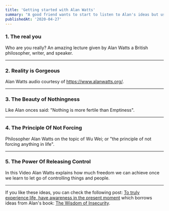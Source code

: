 ```yaml
---
title: 'Getting started with Alan Watts'
summary: "A good friend wants to start to listen to Alan's ideas but usually their full speachs are long and difficult to proccess all at once."
publishedAt: '2020-04-27'
---
```


### 1. The real you

Who are you really? An amazing lecture given by Alan Watts a British philosopher, writer, and speaker.

<YouTube youTubeId="mMRrCYPxD0I" />

---

### 2. Reality is Gorgeous

Alan Watts audio courtesy of https://www.alanwatts.org/.

<YouTube youTubeId="9nsjAOchF7M" />

---

### 3. The Beauty of Nothingness

Like Alan onces said: "Nothing is more fertile than Emptiness".

<YouTube youTubeId="ivurmn3hnwc" />

---

### 4. The Principle Of Not Forcing

Philosopher Alan Watts on the topic of Wu Wei; or "the principle of not forcing anything in life".

<YouTube youTubeId="ZzaUGhhnlQ8" />

---

### 5. The Power Of Releasing Control

In this Video Alan Watts explains how much freedom we can achieve once we learn to let go of controlling things and people.

<YouTube youTubeId="hrcc_Txug2w" />

---

If you like these ideas, you can check the following post: [To truly experience life, have awareness in the present moment](/blog/the-power-of-the-present-moment) which borrows ideas from Alan's book: [The Wisdom of Insecurity](https://www.goodreads.com/book/show/551520.The_Wisdom_of_Insecurity).
